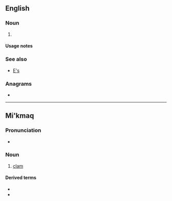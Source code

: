 {{also|Appendix:Variations of "es"}}
==English==

===Noun===
{{head|en|noun form}}

# {{plural of|en|e}}

====Usage notes====
{{U:en:plurals of letters}}

===See also===
* [[E's]]

===Anagrams===
* {{anagrams|en|a=es|-se|SE|Se.|se|se.}}

----

==Mi'kmaq==

===Pronunciation===
* {{IPA|mic|/eːs/|[eːs]}}

===Noun===
{{mic-noun|an|e'sig|e'sl}}

# [[clam]]

====Derived terms====
* {{l|mic|sasqale's}}
* {{l|mic|saqsgale's}}